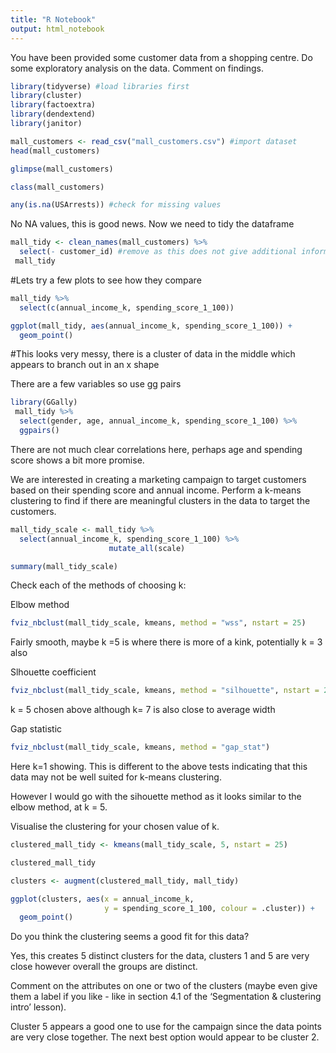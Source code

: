 ```yaml
---
title: "R Notebook"
output: html_notebook
---
```


You have been provided some customer data from a shopping centre. Do some exploratory analysis on the data. Comment on findings.

```r
library(tidyverse) #load libraries first
library(cluster)
library(factoextra)
library(dendextend)
library(janitor)
```

```r
mall_customers <- read_csv("mall_customers.csv") #import dataset
head(mall_customers)
```

```r
glimpse(mall_customers)
```

```r
class(mall_customers)
```

```r
any(is.na(USArrests)) #check for missing values
```

No NA values, this is good news. Now we need to tidy the dataframe

```r
mall_tidy <- clean_names(mall_customers) %>%
  select(- customer_id) #remove as this does not give additional information
 mall_tidy
```

#Lets try a few plots to see how they compare

```r
mall_tidy %>%
  select(c(annual_income_k, spending_score_1_100))

ggplot(mall_tidy, aes(annual_income_k, spending_score_1_100)) +
  geom_point()
```
#This looks very messy, there is a cluster of data in the middle which appears to branch out in an x shape

There are a few variables so use gg pairs


```r
library(GGally)
 mall_tidy %>%
  select(gender, age, annual_income_k, spending_score_1_100) %>%
  ggpairs()
```

There are not much clear correlations here, perhaps age and spending score shows a bit more promise.

We are interested in creating a marketing campaign to target customers based on their spending score and annual income. Perform a k-means clustering to find if there are meaningful clusters in the data to target the customers.

```r
mall_tidy_scale <- mall_tidy %>% 
  select(annual_income_k, spending_score_1_100) %>% 
                      mutate_all(scale)

summary(mall_tidy_scale)
```

Check each of the methods of choosing k:

Elbow method

```r
fviz_nbclust(mall_tidy_scale, kmeans, method = "wss", nstart = 25)
```

Fairly smooth, maybe k =5 is where there is more of a kink, potentially k = 3 also

Slhouette coefficient

```r
fviz_nbclust(mall_tidy_scale, kmeans, method = "silhouette", nstart = 25)
```

k = 5 chosen above although k= 7 is also close to average width

Gap statistic

```r
fviz_nbclust(mall_tidy_scale, kmeans, method = "gap_stat")
```

Here k=1 showing. This is different to the above tests indicating that this data may not be well suited for k-means clustering.

However I would go with the sihouette method as it looks similar to the elbow method, at k = 5.

Visualise the clustering for your chosen value of k.

```r
clustered_mall_tidy <- kmeans(mall_tidy_scale, 5, nstart = 25)

clustered_mall_tidy
```

```r
clusters <- augment(clustered_mall_tidy, mall_tidy)

ggplot(clusters, aes(x = annual_income_k,
                     y = spending_score_1_100, colour = .cluster)) +
  geom_point() 
```

Do you think the clustering seems a good fit for this data?

Yes, this creates 5 distinct clusters for the data, clusters 1 and 5 are very close however overall the groups are distinct.

Comment on the attributes on one or two of the clusters (maybe even give them a label if you like - like in section 4.1 of the ‘Segmentation & clustering intro’ lesson).

Cluster 5 appears a good one to use for the campaign since the data points are very close together. The next best option would appear to be cluster 2.

